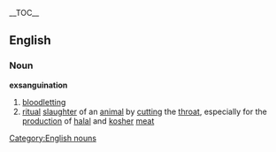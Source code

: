 {{wikipedia}}__TOC__
==English==
===Noun===
[[Category:English nouns]]
'''exsanguination'''
#[[bloodletting]]
#[[ritual]] [[slaughter]] of an [[animal]] by [[cutting]] the [[throat]], especially for the [[production]] of [[halal]] and [[kosher]] [[meat]]